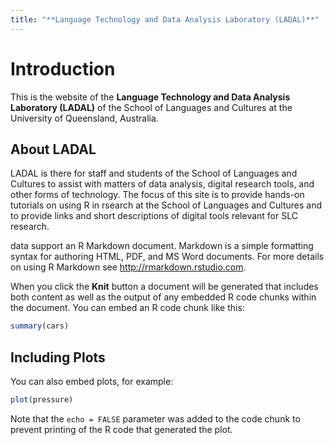 ```yaml
---
title: "**Language Technology and Data Analysis Laboratory (LADAL)**"
---
```



# Introduction

This is the website of the **Language Technology and Data Analysis Laboratory (LADAL)** of the School of Languages and Cultures at the University of Queensland, Australia.


## About LADAL 

LADAL is there for staff and students of the School of Languages and Cultures to assist with matters of data analysis, digital research tools, and other forms of technology. The focus of this site is to provide hands-on tutorials on using R in rsearch at the School of Languages and Cultures and to provide links and short descriptions of digital tools relevant for SLC research.



data support an R Markdown document. Markdown is a simple formatting syntax for authoring HTML, PDF, and MS Word documents. For more details on using R Markdown see <http://rmarkdown.rstudio.com>.

When you click the **Knit** button a document will be generated that includes both content as well as the output of any embedded R code chunks within the document. You can embed an R code chunk like this:

```r
summary(cars)
```

## Including Plots

You can also embed plots, for example:

```r
plot(pressure)
```

Note that the `echo = FALSE` parameter was added to the code chunk to prevent printing of the R code that generated the plot.
